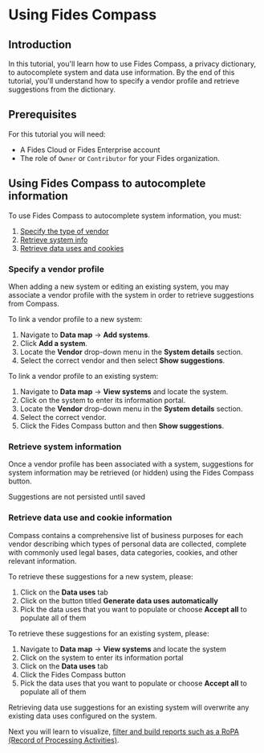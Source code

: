 
# Using Fides Compass

<TutorialKey duration="4" product="Fides" topic="Data Mapping" video="true" interactive="true"/>

## Introduction
In this tutorial, you'll learn how to use Fides Compass, a privacy dictionary, to autocomplete system and data use information. By the end of this tutorial, you'll understand how to specify a vendor profile and retrieve suggestions from the dictionary. 

## Prerequisites

For this tutorial you will need:

* A Fides Cloud or Fides Enterprise account
* The role of `Owner` or `Contributor` for your Fides organization.
                          
## Using Fides Compass to autocomplete information
To use Fides Compass to autocomplete system information, you must:
1. [Specify the type of vendor](#specify-a-vendor-profile)
2. [Retrieve system info](#retrieve-system-information)
3. [Retrieve data uses and cookies](#retrieve-data-use-and-cookie-information)


### Specify a vendor profile
When adding a new system or editing an existing system, you may associate a vendor profile with the system in order to retrieve suggestions from Compass.

To link a vendor profile to a new system:
1. Navigate to **Data map** → **Add systems**.
2. Click **Add a system**.
3. Locate the **Vendor** drop-down menu in the **System details** section.
4. Select the correct vendor and then select **Show suggestions**.

<Screenshot img="/assets/img/tutorials/data-mapping-dictionary-add-system.gif" description="Use dictionary when adding system" />


To link a vendor profile to an existing system:
1. Navigate to **Data map** → **View systems** and locate the system.
2. Click on the system to enter its information portal.
3. Locate the **Vendor** drop-down menu in the **System details** section.
4. Select the correct vendor.
5. Click the Fides Compass button and then **Show suggestions**.

<Screenshot img="/assets/img/tutorials/data-mapping-dictionary-update-systems.gif" description="Use dictionary when updating systems" />

### Retrieve system information
Once a vendor profile has been associated with a system, suggestions for system information may be retrieved (or hidden) using the Fides Compass button. 

<Callout emoji="" type="info">Suggestions are not persisted until saved</Callout>

<Screenshot img="/assets/img/tutorials/data-mapping-dictionary-update-systems.gif" description="Use dictionary when updating systems" />

### Retrieve data use and cookie information
Compass contains a comprehensive list of business purposes for each vendor describing which types of personal data are collected, complete with commonly used legal bases, data categories, cookies, and other relevant information. 

To retrieve these suggestions for a new system, please:

1. Click on the **Data uses** tab
2. Click on the button titled **Generate data uses automatically**
3. Pick the data uses that you want to populate or choose **Accept all** to populate all of them

<Screenshot img="/assets/img/tutorials/data-mapping-dictionary-add-data-uses.gif" description="Add data uses" />

To retrieve these suggestions for an existing system, please:
1. Navigate to **Data map** → **View systems** and locate the system
2. Click on the system to enter its information portal
3. Click on the **Data uses** tab
4. Click the Fides Compass button
5. Pick the data uses that you want to populate or choose **Accept all** to populate all of them


<Callout emoji="" type="warning">Retrieving data use suggestions for an existing system will overwrite any existing data uses configured on the system.</Callout>

<Screenshot img="/assets/img/tutorials/data-mapping-dictionary-data-uses-override.gif" description="Add data uses" />


Next you will learn to visualize, [filter and build reports such as a RoPA (Record of Processing Activities)](./data-mapping-reports).

